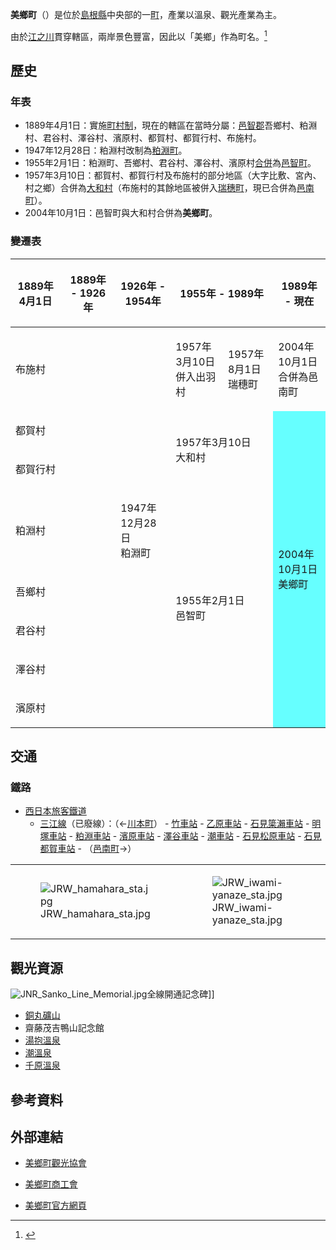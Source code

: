 {{日本町村
| 自治體名=美鄉
| 町村=町
| 圖像 = [[File:Hamahara-1731-r1.JPG|240px]]
| 圖像說明=[[濱原大壩|濱原大壩]]
| 町村章=[[File:Symbol_of_Misato_Shimane.svg|100px]]
| 日文原名=美郷町
| 平假名=みさとちょう
| 羅馬字拼音=Misato-chō
| 都道府縣=島根縣
| 支廳=
| 郡=邑智郡
| 編號=32448-5
| 面積=282.92
| 邊界未定=
| 人口=5,614
| 統計時間=2010年10月1日
| 自治體=[[大田市|大田市]]、[[飯南町|飯南町]]、[[川本町|川本町]]、[[邑南町|邑南町]]<br />'''[[廣島縣|廣島縣]]'''：[[三次市|三次市]]
| 樹=[[梅|梅]]
| 花=[[杜鵑花|常綠杜鵑]]
| 鳥=
| 其他象徵物=
| 其他象徵=
| 首長=沖野健
| 議員數=14
| 郵遞區號=699-4692
| 所在地=邑智郡美鄉町粕淵168
| 電話號碼=855-75-1211
| 外部連結=http://www.town.shimane-misato.lg.jp/
| 經度=
| 緯度=
| 地圖=[[file:Misato_in_Shimane_Prefecture.png|250px]]
| 註記=人口：[http://www.town.shimane-misato.lg.jp/ 美鄉町官方網頁]
}}
'''美鄉町'''（{{jpn|j=美郷町|hg=みさとちょう|rm=Misato chō|f=y}}）是位於[[島根縣|島根縣]]中央部的一[[町|町]]，產業以溫泉、觀光產業為主。

由於[[江之川|江之川]]貫穿轄區，兩岸景色豐富，因此以「美鄉」作為町名。<ref>{{cite web| language =ja| publisher =美鄉町公所| title =美郷町の概況| url =http://www.town.shimane-misato.lg.jp/mkpage/hyouzi_editor.php?sid=254&listmode=| author =| date =| accessdate =2010-11-01| deadurl =yes| archiveurl =https://web.archive.org/web/20071010090100/http://www.town.shimane-misato.lg.jp/mkpage/hyouzi_editor.php?sid=254&listmode=| archivedate =2007-10-10}}</ref>

==歷史==
===年表===
* 1889年4月1日：實施[[町村制|町村制]]，現在的轄區在當時分屬：[[邑智郡|邑智郡]]吾鄉村、粕淵村、君谷村、澤谷村、濱原村、都賀村、都賀行村、布施村。
* 1947年12月28日：粕淵村改制為[[粕淵町|粕淵町]]。
* 1955年2月1日：粕淵町、吾鄉村、君谷村、澤谷村、濱原村[[市町村合併|合併]]為[[邑智町|邑智町]]。
* 1957年3月10日：都賀村、都賀行村及布施村的部分地區（大字比敷、宮內、村之鄉）合併為[[大和村_(島根縣)|大和村]]（布施村的其餘地區被併入[[瑞穗町_(島根縣)|瑞穗町]]，現已合併為[[邑南町|邑南町]]）。
* 2004年10月1日：邑智町與大和村合併為'''美鄉町'''。

===變遷表===
{| class="wikitable" style="font-size:x-small"
! 1889年4月1日
! 1889年 - 1926年
! 1926年 - 1954年
! colspan=2 | 1955年 - 1989年
! 1989年 - 現在
! 現在
|-
| rowspan=2 colspan=3 | <br>布施村<br><Br>
| 1957年3月10日<br>併入出羽村
| 1957年8月1日<br>瑞穗町
| colspan=2 | 2004年10月1日<br>合併為邑南町
|-
| rowspan=3 colspan=2 | 1957年3月10日<br>大和村
| rowspan=8 colspan=2 style="background-color:#6ff;" | 2004年10月1日<br>美鄉町
|-
| colspan=3 | 都賀村
|-
| colspan=3 | 都賀行村
|-
| colspan=2 | 粕淵村
| 1947年12月28日<br>粕淵町
| rowspan=5 colspan=2 | 1955年2月1日<br>邑智町
|-
| colspan=3 | 吾鄉村
|-
| colspan=3 | 君谷村
|-
| colspan=3 | 澤谷村
|-
| colspan=3 | 濱原村
|}

==交通==
===鐵路===
* [[西日本旅客鐵道|西日本旅客鐵道]]
** [[三江線|三江線]]（已廢線）：（←[[川本町|川本町]]） - [[竹車站|竹車站]] - [[乙原車站_(島根縣)|乙原車站]] - [[石見簗瀨車站|石見簗瀨車站]] - [[明塚車站|明塚車站]] - [[粕淵車站|粕淵車站]] - [[濱原車站|濱原車站]] - [[澤谷車站|澤谷車站]] - [[潮車站|潮車站]] - [[石見松原車站|石見松原車站]] - [[石見都賀車站|石見都賀車站]] - （[[邑南町|邑南町]]→）

{| border="0" 
|- 
| [[File:JRW_hamahara_sta.jpg|thumb]] || [[File:JRW_iwami-yanaze_sta.jpg|thumb]] 
|}

==觀光資源==
[[File:JNR_Sanko_Line_Memorial.jpg|thumb]]全線開通記念碑]]
* [[銅丸礦山|銅丸礦山]]
* 齋藤茂吉鴨山記念館
* [[湯抱溫泉|湯抱溫泉]]
* [[潮溫泉|潮溫泉]]
* [[千原溫泉|千原溫泉]]

== 參考資料 ==
{{Reflist}}

==外部連結==
{{commonscat|Misato, Shimane}}
* {{Ja}} [http://misato-kankou.com/ 美鄉町觀光協會] {{Wayback|url=http://misato-kankou.com/ |date=20110113130117 }}
* {{Ja}} [http://misato.shoko-shimane.or.jp/ 美鄉町商工會] {{Wayback|url=http://misato.shoko-shimane.or.jp/ |date=20110205040326 }}
* {{En}} [https://web.archive.org/web/20100428002502/http://www.town.shimane-misato.lg.jp/category_lst.php?sid=412 美鄉町官方網頁]

{{島根縣}}{{Authority control}}